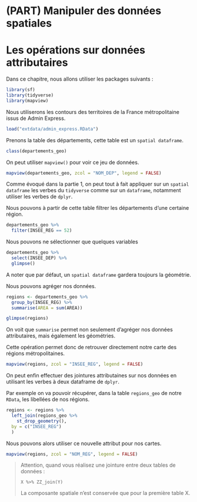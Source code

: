 # (PART) Manipuler des données spatiales {.unnumbered}

# Les opérations sur données attributaires {#operation-sur-donnees-attributaires}

Dans ce chapitre, nous allons utiliser les packages suivants :

```r
library(sf)
library(tidyverse)
library(mapview)
```

Nous utiliserons les contours des territoires de la France métropolitaine issus de Admin Express.

```r
load("extdata/admin_express.RData")
```

Prenons la table des départements, cette table est un `spatial dataframe`.

```r
class(departements_geo)
```

On peut utiliser `mapview()` pour voir ce jeu de données.

```r
mapview(departements_geo, zcol = "NOM_DEP", legend = FALSE)
```

Comme évoqué dans la partie 1, on peut tout à fait appliquer sur un `spatial dataframe` les verbes du `tidyverse` comme sur un `dataframe`, notamment utiliser les verbes de `dplyr`.

Nous pouvons à partir de cette table filtrer les départements d'une certaine région.

```r
departements_geo %>%
  filter(INSEE_REG == 52)
```

Nous pouvons ne sélectionner que quelques variables

```r
departements_geo %>%
  select(INSEE_DEP) %>%
  glimpse()
```

A noter que par défaut, un `spatial dataframe` gardera toujours la géométrie.

Nous pouvons agréger nos données.

```r
regions <- departements_geo %>%
  group_by(INSEE_REG) %>%
  summarise(AREA = sum(AREA))

glimpse(regions)
```

On voit que `summarise` permet non seulement d'agréger nos données attributaires, mais également les géométries.

Cette opération permet donc de retrouver directement notre carte des régions métropolitaines.

```r
mapview(regions, zcol = "INSEE_REG", legend = FALSE)
```

On peut enfin effectuer des jointures attributaines sur nos données en utilisant les verbes à deux dataframe de `dplyr`.

Par exemple on va pouvoir récupérer, dans la table `regions_geo` de notre `RData`, les libellées de nos régions.

```r
regions <- regions %>%
  left_join(regions_geo %>%
    st_drop_geometry(),
  by = c("INSEE_REG")
  )
```

Nous pouvons alors utiliser ce nouvelle attribut pour nos cartes.

```r
mapview(regions, zcol = "NOM_REG", legend = FALSE)
```

> Attention, quand vous réalisez une jointure entre deux tables de données :
>
> `X %>% ZZ_join(Y)`
>
> La composante spatiale n'est conservée que pour la première table X.
